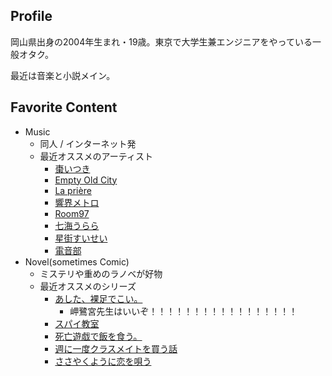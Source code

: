 ## Profile

岡山県出身の2004年生まれ・19歳。東京で大学生兼エンジニアをやっている一般オタク。

最近は音楽と小説メイン。

<div className="flex flex-wrap flex-row gap-x-8 gap-y-4 justify-center mt-4">
  <a
    href="https://open.spotify.com/user/31gadx3ph4ts5rdugx2lmddx5ej4?si=fa24f9f9ed71488c"
    target="_blank"
  >
    <FontAwesomeIcon icon="fa-brands fa-spotify" size="2x" title="my spotify" />
  </a>
  <a href="https://twitter.com/sushichan_044" target="_blank">
    <FontAwesomeIcon icon="fa-brands fa-twitter" size="2x" title="my twitter" />
  </a>
  <a href="https://booklog.jp/users/sushichaaaan0449" target="_blank">
    <FontAwesomeIcon icon="fa-solid fa-book" size="2x" title="my bookshelf" />
  </a>
  <a href="https://lit.link/sushichaaaan" target="_blank">
    <FontAwesomeIcon icon="fa-solid fa-link" size="2x" title="my lit.link" />
  </a>
  <a href="mailto:mail@sushichan.live" target="_blank">
    <FontAwesomeIcon
      icon="fa-regular fa-envelope"
      size="2x"
      title="contact to me"
    />
  </a>
</div>

## Favorite Content

- Music
  - 同人 / インターネット発
  - 最近オススメのアーティスト
    - [棗いつき](https://open.spotify.com/artist/1ppZuEdue8Q5RV6jDiXQ7t?si=6149e04a44d249c3)
    - [Empty Old City](https://open.spotify.com/artist/3RvUqTyR1WwQzNaGuBKnCY?si=RcsnPIOxTgO8g8lv8js8wQ)
    - [La prière](https://open.spotify.com/artist/2gTl6PiqJBvrrWSTOdGWnv?si=ffbe620f06354eaf)
    - [響界メトロ](https://open.spotify.com/artist/3CT1zsiNi0ksevbJdmd08E?si=c6bf8b90891644ec)
    - [Room97](https://open.spotify.com/artist/108nJRZjRbGcX9TXqKLDpg?si=aacd8a2c988c424a)
    - [七海うらら](https://open.spotify.com/artist/2ozm6qPMgXtjAPowvV1621?si=e5b38a81732e4561)
    - [星街すいせい](https://open.spotify.com/artist/726WiFmWkohzodUxK3XjHX?si=474cac39eebb447d)
    - [電音部](https://open.spotify.com/artist/3wCJxpjgYDXbwLn4vmSBEx?si=8d696fab71f640c1)
- Novel(sometimes Comic)
  - ミステリや重めのラノベが好物
  - 最近オススメのシリーズ
    - [あした、裸足でこい。](https://booklog.jp/item/1/4049144956)
      - 岬鷺宮先生はいいぞ！！！！！！！！！！！！！！！！！
    - [スパイ教室](https://booklog.jp/item/1/4040734807)
    - [死亡遊戯で飯を食う。](https://booklog.jp/item/1/B0C3QMZ62R)
    - [週に一度クラスメイトを買う話](https://booklog.jp/item/1/4040748786)
    - [ささやくように恋を唄う](https://booklog.jp/item/1/4758079501)
